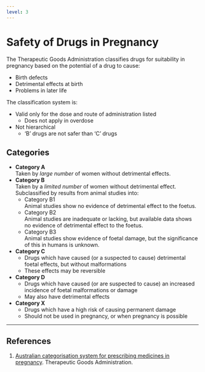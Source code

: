 ```yaml
---
level: 3
---
```


# Safety of Drugs in Pregnancy

The Therapeutic Goods Administration classifies drugs for suitability in pregnancy based on the potential of a drug to cause:

* Birth defects
* Detrimental effects at birth
* Problems in later life

The classification system is:

* Valid only for the dose and route of administration listed
    * Does not apply in overdose
* Not hierarchical
    * 'B' drugs are not safer than 'C' drugs

## Categories

* **Category A**\
Taken by *large number* of women without detrimental effects.
* **Category B**\
Taken by a *limited number* of women without detrimental effect. Subclassified by results from animal studies into:
    * Category B1\
    Animal studies show no evidence of detrimental effect to the foetus.
    * Category B2\
    Animal studies are inadequate or lacking, but available data shows no evidence of detrimental effect to the foetus.
    * Category B3\
    Animal studies show evidence of foetal damage, but the significance of this in humans is unknown.
* **Category C**\
    * Drugs which have caused (or a suspected to cause) detrimental foetal effects, but without malformations
    * These effects may be reversible
* **Category D**
    * Drugs which have caused (or are suspected to cause) an increased incidence of foetal malformations or damage
    * May also have detrimental effects
* **Category X**\
    * Drugs which have a high risk of causing permanent damage
    * Should not be used in pregnancy, or when pregnancy is possible


---

## References

1. [Australian categorisation system for prescribing medicines in pregnancy](https://www.tga.gov.au/australian-categorisation-system-prescribing-medicines-pregnancy). Therapeutic Goods Administration.
